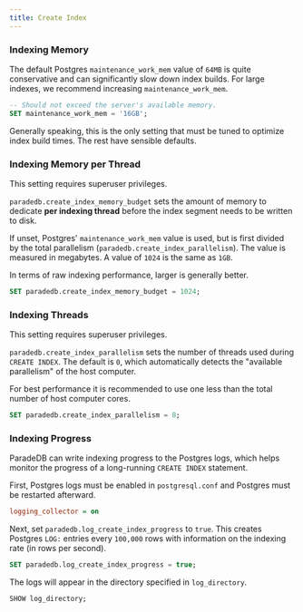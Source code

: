 ```yaml
---
title: Create Index
---
```


### Indexing Memory

The default Postgres `maintenance_work_mem` value of `64MB` is quite conservative and can significantly slow down index builds. For large indexes,
we recommend increasing `maintenance_work_mem`.

```sql
-- Should not exceed the server's available memory.
SET maintenance_work_mem = '16GB';
```

Generally speaking, this is the only setting that must be tuned to optimize index build times. The rest have sensible defaults.

### Indexing Memory per Thread

<Note>This setting requires superuser privileges.</Note>

`paradedb.create_index_memory_budget` sets the amount of memory to dedicate **per indexing thread** before the index segment needs to be
written to disk.

If unset, Postgres' `maintenance_work_mem` value is used, but is first divided by the total parallelism (`paradedb.create_index_parallelism`).
The value is measured in megabytes. A value of `1024` is the same as `1GB`.

In terms of raw indexing performance, larger is generally better.

```sql
SET paradedb.create_index_memory_budget = 1024;
```

### Indexing Threads

<Note>This setting requires superuser privileges.</Note>

`paradedb.create_index_parallelism` sets the number of threads used during `CREATE INDEX`. The default is `0`, which
automatically detects the "available parallelism" of the host computer.

For best performance it is recommended to use one less than the total number of host computer cores.

```sql
SET paradedb.create_index_parallelism = 8;
```

### Indexing Progress

ParadeDB can write indexing progress to the Postgres logs, which helps monitor the progress of a long-running `CREATE INDEX` statement.

First, Postgres logs must be enabled in `postgresql.conf` and Postgres must be restarted afterward.

```ini postgresql.conf
logging_collector = on
```

Next, set `paradedb.log_create_index_progress` to `true`. This creates Postgres `LOG:` entries every `100,000` rows with information on the indexing rate (in rows per second).

```sql
SET paradedb.log_create_index_progress = true;
```

The logs will appear in the directory specified in `log_directory`.

```sql
SHOW log_directory;
```
